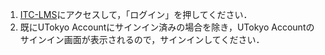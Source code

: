 
1. [ITC-LMS](https://itc-lms.ecc.u-tokyo.ac.jp/login)にアクセスして，「ログイン」を押してください．
1. 既にUTokyo Accountにサインイン済みの場合を除き，UTokyo Accountのサインイン画面が表示されるので，サインインしてください．

<Support lang="ja" show={props.support} />
